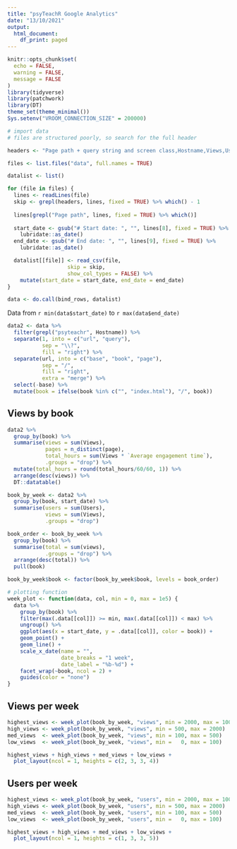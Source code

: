 ```yaml
---
title: "psyTeachR Google Analytics"
date: "13/10/2021"
output: 
  html_document:
    df_print: paged
---
```


```r
knitr::opts_chunk$set(
  echo = FALSE,
  warning = FALSE,
  message = FALSE
)
library(tidyverse)
library(patchwork)
library(DT)
theme_set(theme_minimal())
Sys.setenv("VROOM_CONNECTION_SIZE" = 200000)
```


```r
# import data
# files are structured poorly, so search for the full header 

headers <- "Page path + query string and screen class,Hostname,Views,Users,New users,Views per user,Average engagement time,Unique user scrolls,Event count,Conversions,Total revenue"

files <- list.files("data", full.names = TRUE)

datalist <- list()

for (file in files) {
  lines <- readLines(file)
  skip <- grepl(headers, lines, fixed = TRUE) %>% which() - 1
  
  lines[grepl("Page path", lines, fixed = TRUE) %>% which()]
  
  start_date <- gsub("# Start date: ", "", lines[8], fixed = TRUE) %>%
    lubridate::as_date()
  end_date <- gsub("# End date: ", "", lines[9], fixed = TRUE) %>%
    lubridate::as_date()

  datalist[[file]] <- read_csv(file, 
                   skip = skip, 
                   show_col_types = FALSE) %>%
    mutate(start_date = start_date, end_date = end_date)
}

data <- do.call(bind_rows, datalist)

```

Data from `r min(data$start_date)` to `r max(data$end_date)`


```r
data2 <- data %>%
  filter(grepl("psyteachr", Hostname)) %>%
  separate(1, into = c("url", "query"), 
           sep = "\\?", 
           fill = "right") %>%
  separate(url, into = c("base", "book", "page"), 
           sep = "/", 
           fill = "right",
           extra = "merge") %>%
  select(-base) %>%
  mutate(book = ifelse(book %in% c("", "index.html"), "/", book))
```


## Views by book

```r
data2 %>%
  group_by(book) %>%
  summarise(views = sum(Views),
            pages = n_distinct(page), 
            total_hours = sum(Views * `Average engagement time`),
            .groups = "drop") %>%
  mutate(total_hours = round(total_hours/60/60, 1)) %>%
  arrange(desc(views)) %>%
  DT::datatable()
```



```r
book_by_week <- data2 %>%
  group_by(book, start_date) %>%
  summarise(users = sum(Users),
            views = sum(Views),
            .groups = "drop")

book_order <- book_by_week %>%
  group_by(book) %>%
  summarise(total = sum(views),
            .groups = "drop") %>%
  arrange(desc(total)) %>%
  pull(book)

book_by_week$book <- factor(book_by_week$book, levels = book_order)
```



```r
# plotting function
week_plot <- function(data, col, min = 0, max = 1e5) {
  data %>%
    group_by(book) %>%
    filter(max(.data[[col]]) >= min, max(.data[[col]]) < max) %>%
    ungroup() %>%
    ggplot(aes(x = start_date, y = .data[[col]], color = book)) +
    geom_point() +
    geom_line() +
    scale_x_date(name = "",
                 date_breaks = "1 week",
                 date_label = "%b-%d") +
    facet_wrap(~book, ncol = 2) +
    guides(color = "none")
}
```


## Views per week

```r
highest_views <- week_plot(book_by_week, "views", min = 2000, max = 10000)
high_views <- week_plot(book_by_week, "views", min = 500, max = 2000)
med_views  <- week_plot(book_by_week, "views", min = 100, max = 500)
low_views  <- week_plot(book_by_week, "views", min =   0, max = 100)

highest_views + high_views + med_views + low_views + 
  plot_layout(ncol = 1, heights = c(2, 3, 3, 4))
```

## Users per week

```r
highest_views <- week_plot(book_by_week, "users", min = 2000, max = 10000)
high_views <- week_plot(book_by_week, "users", min = 500, max = 2000)
med_views  <- week_plot(book_by_week, "users", min = 100, max = 500)
low_views  <- week_plot(book_by_week, "users", min =   0, max = 100)

highest_views + high_views + med_views + low_views + 
  plot_layout(ncol = 1, heights = c(1, 3, 3, 5))
```



